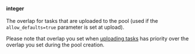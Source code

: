**integer**<br/><br/>The overlap for tasks that are uploaded to the pool (used if the `allow_defaults=true` parameter is set at upload).

<Note mode="warning" title="Warning">

Please note that overlap you set when [uploading tasks](/docs/api/create-task) has priority over the overlap you set during the pool creation.

</Note>